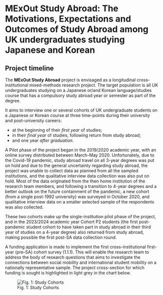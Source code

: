 
# MExOut Study Abroad: The Motivations, Expectations and Outcomes of Study Abroad among UK undergraduates studying Japanese and Korean

## Project timeline

The **MExOut Study Abroad** project is envisaged as a longitudinal cross-institutional mixed-methods research project. The target population is all UK undergraduates studying on a Japanese or/and Korean language/studies course that has a compulsory study abroad year or semester as part of the degree.

It aims to interview one or several cohorts of UK undergraduate students on a Japanese or Korean course at three time-points during their university and post-university careers: 

- at the beginning of their *first year* of studies; 
- in their *final year* of studies, following return from study abroad;
- and one year *after graduation*.

A Pilot phase of the project began in the 2019/2020 academic year, with an online survey distributed between March-May 2020. Unfortunately, due to the Covid-19 pandemic, study abroad travel on all 3-year degrees was put on hold and due to the general uncertainty regarding study abroad, the project was unable to collect data as planned from all the sampled institutions, and the qualitative interview data collection was also put on hold. Most of the data originated from the then home institution of the research team members, and following a transition to 4-year degrees and a better outlook on the future containment of the pandemic, a new cohort (from a single post-1992 university) was surveyed in October 2020, and qualitative interview data on a smaller selected sample of the respondents was also collected.

These two cohorts make up the single-institution pilot phase of the project, and in the 2023/2024 academic year Cohort P2 students (the first post-pandemic student cohort to have taken part in study abroad in their third year of studies on a 4-year degree) also returned from study abroad, making possible the first post-SA data collection round.

A funding application is made to implement the first cross-institutional first-year (pre-SA) cohort survey (1.1.1). This will enable the research team to address the body of research questions that aims to investigate the connections between social mobility and international student mobility on a nationally representative sample. The project cross-section for which funding is sought is highlighted in light grey in the chart below. 


![Fig. 1: Study Cohorts](cohort_planning_labelled.png)

<!-- ## Workplan timeline for MExtOut 1.1.1 -->







